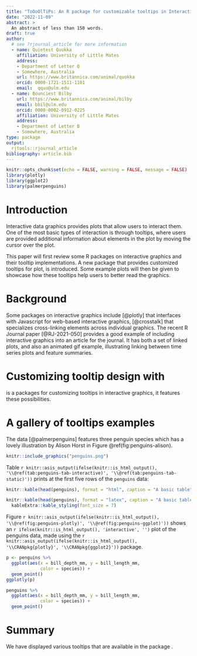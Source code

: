 ```yaml
---
title: "ToOoOlTiPs: An R package for customizable tooltips in Interactive Graphics"
date: "2022-11-09"
abstract: >
  An abstract of less than 150 words.
draft: true
author:  
  # see ?rjournal_article for more information
  - name: Quietest Quokka
    affiliation: University of Little Mates
    address:
    - Department of Letter Q
    - Somewhere, Australia
    url: https://www.britannica.com/animal/quokka
    orcid: 0000-1721-1511-1101
    email:  qquo@ulm.edu
  - name: Bounciest Bilby
    url: https://www.britannica.com/animal/bilby
    email: bbil@ulm.edu
    orcid: 0000-0002-0912-0225
    affiliation: University of Little Mates
    address:
    - Department of Letter B
    - Somewhere, Australia
type: package
output: 
  rjtools::rjournal_article
bibliography: article.bib
---
```


```r
knitr::opts_chunk$set(echo = FALSE, warning = FALSE, message = FALSE)
library(plotly)
library(ggplot2)
library(palmerpenguins)
```

# Introduction

Interactive data graphics provides plots that allow users to interact them. One of the most basic types of interaction is through tooltips, where users are provided additional information about elements in the plot by moving the cursor over the plot. \pkg{unmentioned}

This paper will first review some R packages on interactive graphics and their tooltip implementations. A new package \CRANpkg{ToOoOlTiPs} that provides customized tooltips for plot, is introduced. Some example plots will then be given to showcase how these tooltips help users to better read the graphics. 

# Background

Some packages on interactive graphics include \CRANpkg{plotly} [@plotly] that interfaces with Javascript for web-based interactive graphics, \CRANpkg{crosstalk} [@crosstalk] that specializes cross-linking elements across individual graphics.  The recent R Journal paper \CRANpkg{tsibbletalk} [@RJ-2021-050] provides a good example of including interactive graphics into an article for the journal. It has both a set of linked plots, and also an animated gif example, illustrating linking between time series plots and feature summaries.

# Customizing tooltip design with \pkg{ToOoOlTiPs}

\pkg{ToOoOlTiPs} is a packages for customizing tooltips in interactive graphics, it features these possibilities.

# A gallery of tooltips examples

The \CRANpkg{palmerpenguins} data [@palmerpenguins]  features three penguin species which has a lovely illustration by Alison Horst in Figure \@ref(fig:penguins-alison). 

```r
knitr::include_graphics("penguins.png")
```

Table `r knitr::asis_output(ifelse(knitr::is_html_output(), '\\@ref(tab:penguins-tab-interactive)', '\\@ref(tab:penguins-tab-static)'))` prints at the first five rows of the `penguins` data:

```r
knitr::kable(head(penguins), format = "html", caption = "A basic table")
```

```r
knitr::kable(head(penguins), format = "latex", caption = "A basic table") %>% 
  kableExtra::kable_styling(font_size = 7)
```   

Figure `r knitr::asis_output(ifelse(knitr::is_html_output(), '\\@ref(fig:penguins-plotly)', '\\@ref(fig:penguins-ggplot)'))` shows an `r ifelse(knitr::is_html_output(), 'interactive', '')` plot of the penguins data, made using the `r knitr::asis_output(ifelse(knitr::is_html_output(), '\\CRANpkg{plotly}', '\\CRANpkg{ggplot2}'))` package. 

```r
p <- penguins %>% 
  ggplot(aes(x = bill_depth_mm, y = bill_length_mm, 
             color = species)) + 
  geom_point()
ggplotly(p)
```

```r
penguins %>% 
  ggplot(aes(x = bill_depth_mm, y = bill_length_mm, 
             color = species)) + 
  geom_point()
```

# Summary

We have displayed various tooltips that are available in the package \pkg{ToOoOlTiPs}. 
